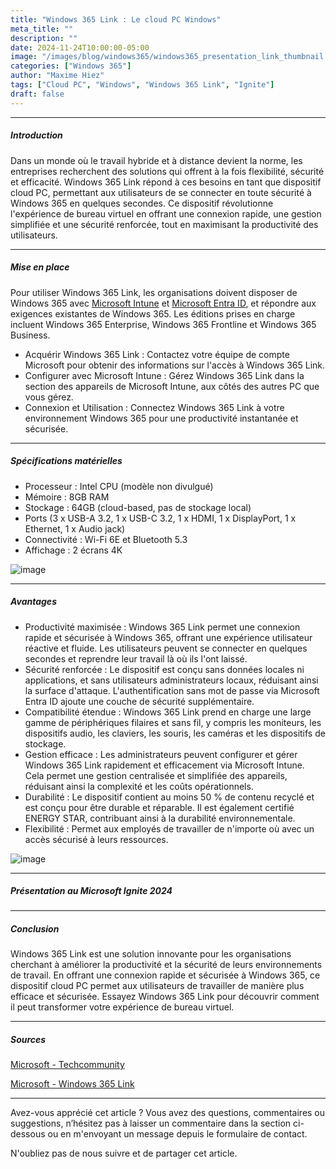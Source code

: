 ```yaml
---
title: "Windows 365 Link : Le cloud PC Windows"
meta_title: ""
description: ""
date: 2024-11-24T10:00:00-05:00
image: "/images/blog/windows365/windows365_presentation_link_thumbnail.png"
categories: ["Windows 365"]
author: "Maxime Hiez"
tags: ["Cloud PC", "Windows", "Windows 365 Link", "Ignite"]
draft: false
---
```

---

##### Introduction
Dans un monde où le travail hybride et à distance devient la norme, les entreprises recherchent des solutions qui offrent à la fois flexibilité, sécurité et efficacité. Windows 365 Link répond à ces besoins en tant que dispositif cloud PC, permettant aux utilisateurs de se connecter en toute sécurité à Windows 365 en quelques secondes. Ce dispositif révolutionne l'expérience de bureau virtuel en offrant une connexion rapide, une gestion simplifiée et une sécurité renforcée, tout en maximisant la productivité des utilisateurs.

---

##### Mise en place
Pour utiliser Windows 365 Link, les organisations doivent disposer de Windows 365 avec <u>Microsoft Intune</u> et <u>Microsoft Entra ID</u>, et répondre aux exigences existantes de Windows 365. Les éditions prises en charge incluent Windows 365 Enterprise, Windows 365 Frontline et Windows 365 Business.

- Acquérir Windows 365 Link : Contactez votre équipe de compte Microsoft pour obtenir des informations sur l'accès à Windows 365 Link.
- Configurer avec Microsoft Intune : Gérez Windows 365 Link dans la section des appareils de Microsoft Intune, aux côtés des autres PC que vous gérez.
- Connexion et Utilisation : Connectez Windows 365 Link à votre environnement Windows 365 pour une productivité instantanée et sécurisée.

---

##### Spécifications matérielles
- Processeur : Intel CPU (modèle non divulgué)
- Mémoire : 8GB RAM
- Stockage : 64GB (cloud-based, pas de stockage local)
- Ports (3 x USB-A 3.2, 1 x USB-C 3.2, 1 x HDMI, 1 x DisplayPort, 1 x Ethernet, 1 x Audio jack)
- Connectivité : Wi-Fi 6E et Bluetooth 5.3
- Affichage : 2 écrans 4K

![image](/images/blog/windows365/windows365_presentation_link_001.png)

---

##### Avantages
- Productivité maximisée : Windows 365 Link permet une connexion rapide et sécurisée à Windows 365, offrant une expérience utilisateur réactive et fluide. Les utilisateurs peuvent se connecter en quelques secondes et reprendre leur travail là où ils l'ont laissé.
- Sécurité renforcée : Le dispositif est conçu sans données locales ni applications, et sans utilisateurs administrateurs locaux, réduisant ainsi la surface d'attaque. L'authentification sans mot de passe via Microsoft Entra ID ajoute une couche de sécurité supplémentaire.
- Compatibilité étendue : Windows 365 Link prend en charge une large gamme de périphériques filaires et sans fil, y compris les moniteurs, les dispositifs audio, les claviers, les souris, les caméras et les dispositifs de stockage.
- Gestion efficace : Les administrateurs peuvent configurer et gérer Windows 365 Link rapidement et efficacement via Microsoft Intune. Cela permet une gestion centralisée et simplifiée des appareils, réduisant ainsi la complexité et les coûts opérationnels.
- Durabilité : Le dispositif contient au moins 50 % de contenu recyclé et est conçu pour être durable et réparable. Il est également certifié ENERGY STAR, contribuant ainsi à la durabilité environnementale.
- Flexibilité : Permet aux employés de travailler de n'importe où avec un accès sécurisé à leurs ressources.

![image](/images/blog/windows365/windows365_presentation_link_002.png)

---

##### Présentation au Microsoft Ignite 2024
<Youtube client:load id="BQpNTDgzIn8" title="Introducing Windows 365 Link at Microsoft Ignite 2024" />

---

##### Conclusion
Windows 365 Link est une solution innovante pour les organisations cherchant à améliorer la productivité et la sécurité de leurs environnements de travail. En offrant une connexion rapide et sécurisée à Windows 365, ce dispositif cloud PC permet aux utilisateurs de travailler de manière plus efficace et sécurisée. Essayez Windows 365 Link pour découvrir comment il peut transformer votre expérience de bureau virtuel.

---

##### Sources
[Microsoft - Techcommunity](https://techcommunity.microsoft.com/blog/windows-itpro-blog/windows-365-link%E2%80%94the-first-cloud-pc-device-for-windows-365/4302687)

[Microsoft - Windows 365 Link](https://www.microsoft.com/fr-ca/windows-365/link)

---


Avez-vous apprécié cet article ? Vous avez des questions, commentaires ou suggestions, n’hésitez pas à laisser un commentaire dans la section ci-dessous ou en m'envoyant un message depuis le formulaire de contact.

N'oubliez pas de nous suivre et de partager cet article.